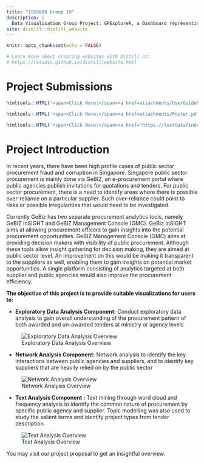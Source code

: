 ```yaml
---
title: "ISSS608 Group 10"
description: |
  Data Visualisation Group Project: GPExploreR, a Dashboard representing government procurement projects 
site: distill::distill_website
---
```


```r
knitr::opts_chunk$set(echo = FALSE)

# Learn more about creating websites with Distill at:
# https://rstudio.github.io/distill/website.html

```

# Project Submissions

```r
htmltools::HTML('<span>Click Here:</span><a href=attachments/UserGuidePDF.pdf> User Guide</a>')

```

```r
htmltools::HTML('<span>Click Here:</span><a href=attachments/Poster.pdf> Poster</a>')
```

```r
htmltools::HTML('<span>Click Here:</span><a href="https://lostdatafinder.shinyapps.io/Compiled/"> Shiny Application</a>')
```

# Project Introduction 

In recent years, there have been high profile cases of public sector procurement fraud and corruption in Singapore. Singapore public sector procurement is mainly done via GeBIZ, an e-procurement portal where public agencies publish invitations for quotations and tenders. For public sector procurement, there is a need to identify areas where there is possible over-reliance on a particular supplier. Such over-reliance could point to risks or possible irregularities that would need to be investigated.​

Currently GeBiz has two separate procurement analytics tools, namely GeBIZ InSIGHT and GeBIZ Management Console (GMC). GeBiz InSIGHT aims at allowing procurement officers to gain insights into the potential procurement opportunities. GeBIZ Management Console (GMC) aims at providing decision makers with visibility of public procurement. Although these tools allow insight gathering for decision making, they are aimed at public sector level. An improvement on this would be making it transparent to the suppliers as well, enabling them to gain insights on potential market opportunities. A single platform consisting of analytics targeted at both supplier and public agencies would also improve the procurement efficiency.​

**The objective of this project is to provide suitable visualizations for users to:​**

- **Exploratory Data Analysis Component:** Conduct exploratory data analysis to gain overall understanding of the procurement pattern of both awarded and un-awarded tenders at ministry or agency levels​

![Exploratory Data Analysis Overview](./images/eda_db.png)

- **Network Analysis Component:** Network analysis to identify the key interactions between public agencies and suppliers, and to identify key suppliers that are heavily relied on by the public sector​

![Network Analysis Overview](./images/network_db.png)

- **Text Analysis Component :** Text mining through word cloud and frequency analysis to identify the common nature of procurement by specific public agency and supplier. Topic modelling was also used to study the salient terms and identify project types from tender description. ​

![Text Analysis Overview](./images/text_db.png)


You may visit our project proposal to get an insightful overview. 
